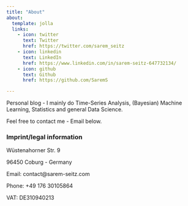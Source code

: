 ```yaml
---
title: "About"
about:
  template: jolla
  links:
    - icon: twitter
      text: Twitter
      href: https://twitter.com/sarem_seitz
    - icon: linkedin
      text: LinkedIn
      href: https://www.linkedin.com/in/sarem-seitz-647732134/
    - icon: github
      text: Github
      href: https://github.com/SaremS

---
```

Personal blog - I mainly do Time-Series Analysis, (Bayesian) Machine Learning, Statistics and general Data Science.

Feel free to contact me - Email below.

### Imprint/legal information
Wüstenahorner Str. 9

96450 Coburg - Germany

Email: contact@sarem-seitz.com

Phone: +49 176 30105864

VAT: DE310940213